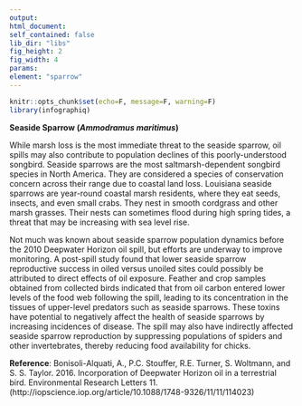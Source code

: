 ```yaml
---
output:
html_document:
self_contained: false
lib_dir: "libs"
fig_height: 2
fig_width: 4
params:
element: "sparrow"
---
```


```r
knitr::opts_chunk$set(echo=F, message=F, warning=F)
library(infographiq)
```

<base target="_parent">
**Seaside Sparrow (*Ammodramus maritimus*)**

While marsh loss is the most immediate threat to the seaside sparrow, oil spills may also contribute to population declines of this poorly-understood songbird. Seaside sparrows are the most saltmarsh-dependent songbird species in North America. They are considered a species of conservation concern across their range due to coastal land loss. Louisiana seaside sparrows are year-round coastal marsh residents, where they eat seeds, insects, and even small crabs. They nest in smooth cordgrass and other marsh grasses. Their nests can sometimes flood during high spring tides, a threat that may be increasing with sea level rise.

Not much was known about seaside sparrow population dynamics before the 2010 Deepwater Horizon oil spill, but efforts are underway to improve monitoring. A post-spill study found that lower seaside sparrow reproductive success in oiled versus unoiled sites could possibly be attributed to direct effects of oil exposure. Feather and crop samples obtained from collected birds indicated that from oil carbon entered lower levels of the food web following the spill, leading to its concentration in the tissues of upper-level predators such as seaside sparrows. These toxins have potential to negatively affect the health of seaside sparrows by increasing incidences of disease. The spill may also have indirectly affected seaside sparrow reproduction by suppressing populations of spiders and other invertebrates, thereby reducing food availability for chicks.

**Reference**: Bonisoli-Alquati, A., P.C. Stouffer, R.E. Turner, S. Woltmann, and S. S. Taylor. 2016. Incorporation of Deepwater Horizon oil in a terrestrial bird. Environmental Research Letters 11. (http://iopscience.iop.org/article/10.1088/1748-9326/11/11/114023)
